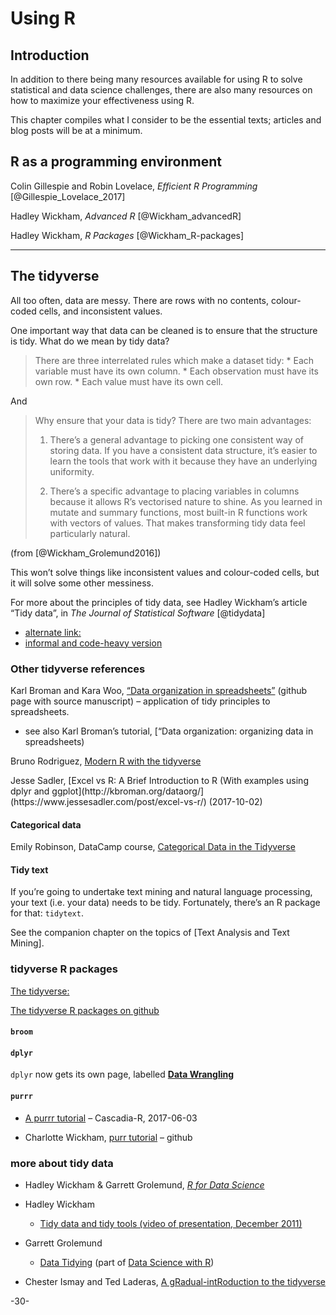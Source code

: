 # Using R {#using_r}



## Introduction

In addition to there being many resources available for using R to solve statistical and data science challenges, there are also many resources on how to maximize your effectiveness using R.

This chapter compiles what I consider to be the essential texts; articles and blog posts will be at a minimum.


## R as a programming environment

Colin Gillespie and Robin Lovelace, _Efficient R Programming_ [@Gillespie_Lovelace_2017]

Hadley Wickham, _Advanced R_ [@Wickham_advancedR]

Hadley Wickham, _R Packages_ [@Wickham_R-packages]

***

## The tidyverse

All too often, data are messy. There are rows with no contents, colour-coded cells, and inconsistent values.

One important way that data can be cleaned is to ensure that the structure is tidy. What do we mean by tidy data?

> There are three interrelated rules which make a dataset tidy:
> * Each variable must have its own column.
> * Each observation must have its own row.
> * Each value must have its own cell.

And 

> Why ensure that your data is tidy? There are two main advantages:
> 
> 1. There’s a general advantage to picking one consistent way of storing data. If you have a consistent data structure, it’s easier to learn the tools that work with it because they have an underlying uniformity.
>
> 2. There’s a specific advantage to placing variables in columns because it allows R’s vectorised nature to shine. As you learned in mutate and summary functions, most built-in R functions work with vectors of values. That makes transforming tidy data feel particularly natural.

(from [@Wickham_Grolemund2016])


This won't solve things like inconsistent values and colour-coded cells, but it will solve some other messiness.

For more about the principles of tidy data, see Hadley Wickham's article "Tidy data", in _The Journal of Statistical Software_ [@tidydata]

  + [alternate link:](http://vita.had.co.nz/papers/tidy-data.html)
  + [informal and code-heavy version](https://cran.r-project.org/web/packages/tidyr/vignettes/tidy-data.html)
 

### Other tidyverse references

Karl Broman and Kara Woo, ["Data organization in spreadsheets"](https://github.com/kbroman/Paper_DataOrg) (github page with source manuscript) -- application of tidy principles to spreadsheets.

* see also Karl Broman's tutorial, ["Data organization: organizing data in spreadsheets)


Bruno Rodriguez, [Modern R with the tidyverse](https://b-rodrigues.github.io/modern_R/)


Jesse Sadler, [Excel vs R: A Brief Introduction to R  (With examples using dplyr and ggplot](http://kbroman.org/dataorg/](https://www.jessesadler.com/post/excel-vs-r/) (2017-10-02)


#### Categorical data

Emily Robinson, DataCamp course, [Categorical Data in the Tidyverse](https://www.datacamp.com/courses/categorical-data-in-the-tidyverse)


#### Tidy text

If  you're going to undertake text mining and natural language processing, your text (i.e. your data) needs to be tidy.  Fortunately, there's an R package for that: `tidytext`.

See the companion chapter on the topics of [Text Analysis and Text Mining].




### tidyverse R packages

[The tidyverse: ](http://tidyverse.org/)

[The tidyverse R packages on github](https://github.com/hadley/tidyverse)

#### `broom`


#### `dplyr`

`dplyr` now gets its own page, labelled [**Data Wrangling**](DataWrangling.md)


#### `purrr`

* [A purrr tutorial](https://github.com/Cascadia-R/purrr-tutorial) -- Cascadia-R, 2017-06-03

* Charlotte Wickham, [purr tutorial](https://github.com/cwickham/purrr-tutorial) -- github

### more about tidy data

* Hadley Wickham & Garrett Grolemund, [_R for Data Science_](http://r4ds.had.co.nz/)

* Hadley Wickham
  + [Tidy data and tidy tools (video of presentation, December 2011)](https://vimeo.com/33727555)

* Garrett Grolemund
  + [Data Tidying](http://garrettgman.github.io/tidying/) (part of [Data Science with R](http://garrettgman.github.io/))
  
* Chester Ismay and Ted Laderas, [A gRadual-intRoduction to the tidyverse](https://github.com/Cascadia-R/gRadual-intRoduction-tidyverse?utm_content=buffer98896&utm_medium=social&utm_source=twitter.com&utm_campaign=buffer)  
  




-30-
